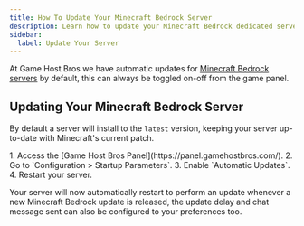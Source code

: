```yaml
---
title: How To Update Your Minecraft Bedrock Server
description: Learn how to update your Minecraft Bedrock dedicated server.
sidebar:
  label: Update Your Server
---
```


At Game Host Bros we have automatic updates for [Minecraft Bedrock servers](https://www.gamehostbros.com/minecraft-server-hosting/) by default, this can always be toggled on-off from the game panel.

## Updating Your Minecraft Bedrock Server

By default a server will install to the `latest` version, keeping your server up-to-date with Minecraft's current patch.

<Steps>
1. Access the [Game Host Bros Panel](https://panel.gamehostbros.com/).
2. Go to `Configuration > Startup Parameters`.
3. Enable `Automatic Updates`.
4. Restart your server.
</Steps>

Your server will now automatically restart to perform an update whenever a new Minecraft Bedrock update is released, the update delay and chat message sent can also be configured to your preferences too.